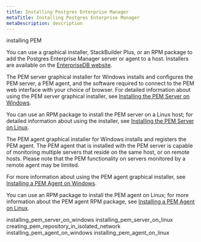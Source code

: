 ```yaml
---
title: Installing Postgres Enterprise Manager
metaTitle: Installing Postgres Enterprise Manager
metaDescription: description
---
```


<div class="index">

installing PEM

</div>

You can use a graphical installer, StackBuilder Plus, or an RPM package
to add the Postgres Enterprise Manager server or agent to a host.
Installers are available on the [EnterpriseDB
website](https://www.enterprisedb.com/download-postgres-enterprise-manager).

The PEM server graphical installer for Windows installs and configures
the PEM server, a PEM agent, and the software required to connect to the
PEM web interface with your choice of browser. For detailed information
about using the PEM server graphical installer, see [Installing the PEM
Server on Windows](installing_pem_server_on_windows).

You can use an RPM package to install the PEM server on a Linux host;
for detailed information about using the installer, see [Installing the
PEM Server on Linux](installing_pem_server_on_linux).

The PEM agent graphical installer for Windows installs and registers the
PEM agent. The PEM agent that is installed with the PEM server is
capable of monitoring multiple servers that reside on the same host, or
on remote hosts. Please note that the PEM functionality on servers
monitored by a remote agent may be limited.

For more information about using the PEM agent graphical installer, see
[Installing a PEM Agent on Windows](installing_pem_agent_on_windows).

You can use an RPM package to install the PEM agent on Linux; for more
information about the PEM agent RPM package, see [Installing a PEM Agent
on Linux](installing_pem_agent_on_linux).

<div class="toctree" data-maxdepth="5">

installing_pem_server_on_windows installing_pem_server_on_linux
creating_pem_repository_in_isolated_network
installing_pem_agent_on_windows installing_pem_agent_on_linux

</div>
